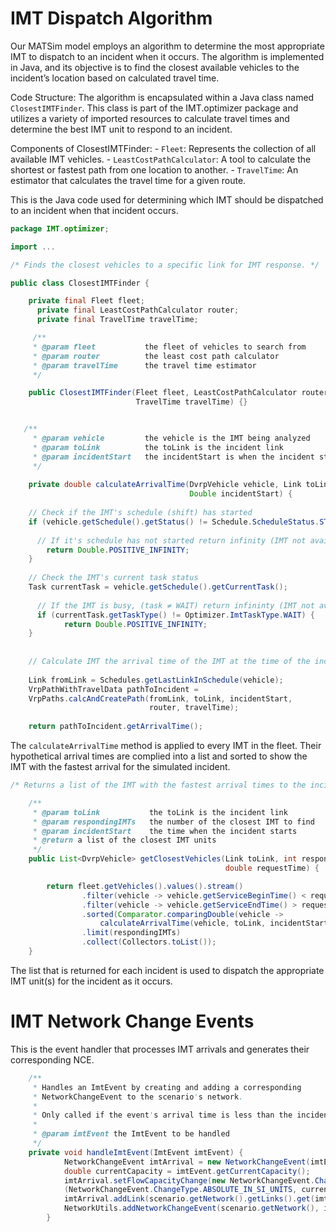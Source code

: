 # IMT Dispatch Algorithm

Our MATSim model employs an algorithm to determine the most appropriate IMT to dispatch to an incident when it occurs. The algorithm is implemented in Java, and its objective is to find the closest available vehicles to the incident's location based on calculated travel time.

Code Structure:
The algorithm is encapsulated within a Java class named `ClosestIMTFinder`. This class is part of the IMT.optimizer package and utilizes a variety of imported resources to calculate travel times and determine the best IMT unit to respond to an incident.

Components of ClosestIMTFinder:
-   `Fleet`: Represents the collection of all available IMT vehicles.
-   `LeastCostPathCalculator`: A tool to calculate the shortest or fastest path from one location to another.
-   `TravelTime`: An estimator that calculates the travel time for a given route.



This is the Java code used for determining which IMT should be dispatched to an incident when that incident occurs.

```java
package IMT.optimizer;

import ...

/* Finds the closest vehicles to a specific link for IMT response. */

public class ClosestIMTFinder {

  	private final Fleet fleet;
	  private final LeastCostPathCalculator router;
	  private final TravelTime travelTime;

	 /**
	 * @param fleet           the fleet of vehicles to search from
	 * @param router          the least cost path calculator
	 * @param travelTime      the travel time estimator
	 */

    public ClosestIMTFinder(Fleet fleet, LeastCostPathCalculator router, 
                            TravelTime travelTime) {}


   /**
	 * @param vehicle         the vehicle is the IMT being analyzed
	 * @param toLink          the toLink is the incident link
	 * @param incidentStart   the incidentStart is when the incident starts
	 */
	 
    private double calculateArrivalTime(DvrpVehicle vehicle, Link toLink, 
                                        Double incidentStart) {
                                        
    // Check if the IMT's schedule (shift) has started
    if (vehicle.getSchedule().getStatus() != Schedule.ScheduleStatus.STARTED) {
      
      // If it's schedule has not started return infinity (IMT not available)
      	return Double.POSITIVE_INFINITY;
    }
    
    // Check the IMT's current task status
    Task currentTask = vehicle.getSchedule().getCurrentTask();
    
      // If the IMT is busy, (task ≠ WAIT) return infininty (IMT not available)
      if (currentTask.getTaskType() != Optimizer.ImtTaskType.WAIT) {
        	return Double.POSITIVE_INFINITY;
    }
    
    
    // Calculate IMT the arrival time of the IMT at the time of the incident
    
    Link fromLink = Schedules.getLastLinkInSchedule(vehicle);
    VrpPathWithTravelData pathToIncident = 
    VrpPaths.calcAndCreatePath(fromLink, toLink, incidentStart, 
                               router, travelTime);
                               
    return pathToIncident.getArrivalTime();
```

The `calculateArrivalTime` method is applied to every IMT in the fleet. Their hypothetical arrival times are complied into a list and sorted to show the IMT with the fastest arrival for the simulated incident.

```java
/* Returns a list of the IMT with the fastest arrival times to the incident. */

	/**
	 * @param toLink           the toLink is the incident link
	 * @param respondingIMTs   the number of the closest IMT to find
	 * @param incidentStart    the time when the incident starts
	 * @return a list of the closest IMT units
	 */
	public List<DvrpVehicle> getClosestVehicles(Link toLink, int respondingIMTs, 
	                                            double requestTime) {

		return fleet.getVehicles().values().stream()
				.filter(vehicle -> vehicle.getServiceBeginTime() < requestTime)
				.filter(vehicle -> vehicle.getServiceEndTime() > requestTime)
				.sorted(Comparator.comparingDouble(vehicle -> 
				    calculateArrivalTime(vehicle, toLink, incidentStart)))
				.limit(respondingIMTs)
				.collect(Collectors.toList());
	}
```

The list that is returned for each incident is used to dispatch the appropriate IMT unit(s) for the incident as it occurs. 


# IMT Network Change Events

This is the event handler that processes IMT arrivals and generates their corresponding NCE.

```java
	/**
	 * Handles an ImtEvent by creating and adding a corresponding 
	 * NetworkChangeEvent to the scenario's network.
	 *
	 * Only called if the event's arrival time is less than the incident end time.
	 *
	 * @param imtEvent the ImtEvent to be handled
	 */
	private void handleImtEvent(ImtEvent imtEvent) {
			NetworkChangeEvent imtArrival = new NetworkChangeEvent(imtEvent.getArrivalTime());
			double currentCapacity = imtEvent.getCurrentCapacity();
			imtArrival.setFlowCapacityChange(new NetworkChangeEvent.ChangeValue
			(NetworkChangeEvent.ChangeType.ABSOLUTE_IN_SI_UNITS, currentCapacity));
			imtArrival.addLink(scenario.getNetwork().getLinks().get(imtEvent.getLinkId()));
			NetworkUtils.addNetworkChangeEvent(scenario.getNetwork(), imtArrival);
		}

```
